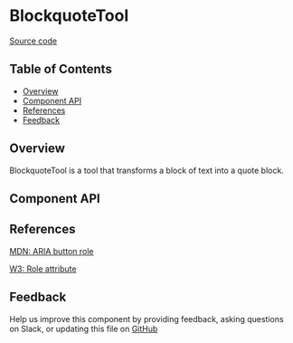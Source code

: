 
# BlockquoteTool

[Source code](https://github.com/leemonade/bubbles/tree/main/packages/editors/src/tool/BlockquoteTool/BlockquoteTool.js)

## Table of Contents

<!-- START doctoc generated TOC please keep comment here to allow auto update -->
<!-- DON'T EDIT THIS SECTION, INSTEAD RE-RUN doctoc TO UPDATE -->

- [Overview](#overview)
- [Component API](#component-api)
- [References](#references)
- [Feedback](#feedback)

## Overview

BlockquoteTool is a tool that transforms a block of text into a quote block.

## Component API

<Preview>
  <Story id="atom-tool-blockquotetool--playground" />
</Preview>

<Props of={BlockquoteTool} />

## References

[MDN: ARIA button role](https://developer.mozilla.org/en-US/docs/Web/Accessibility/ARIA/Roles/button_role)

[W3: Role attribute](https://www.w3.org/WAI/PF/HTML/wiki/RoleAttribute)

## Feedback

Help us improve this component by providing feedback, asking questions on Slack, or updating this file on
[GitHub](https://github.com/leemonade/bubbles/edit/main/packages/editors/src/tool/BlockquoteTool/BlockquoteTool.mdx)

